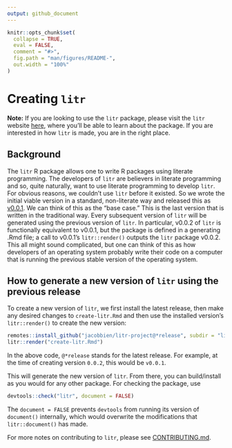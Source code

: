 ```yaml
---
output: github_document
---
```


<!-- README.md is generated from README.Rmd. Please edit that file -->

```r
knitr::opts_chunk$set(
  collapse = TRUE,
  eval = FALSE,
  comment = "#>",
  fig.path = "man/figures/README-",
  out.width = "100%"
)
```

# Creating `litr`

<!-- badges: start -->
<!-- badges: end -->

**Note:** If you are looking to use the `litr` package, please visit the `litr` website [here](https://jacobbien.github.io/litr-project/), where you'll be able to learn about the package. If you are interested in how `litr` is made, you are in the right place.

## Background

The `litr` R package allows one to write R packages using literate programming.  The developers of `litr` are believers in literate programming and so, quite naturally, want to use literate programming to develop `litr`.  For obvious reasons, we couldn't use `litr` before it existed.  So we wrote the initial viable version in a standard, non-literate way and released this as [v0.0.1](https://github.com/jacobbien/litr-project/releases/tag/v0.0.1).  We can think of this as the "base case."  This is the last version that is written in the traditional way.  Every subsequent version of `litr` will be generated using the previous version of `litr`.  In particular, v0.0.2 of `litr` is functionally equivalent to v0.0.1, but the package is defined in a generating .Rmd file; a call to v0.0.1's `litr::render()` outputs the `litr` package v0.0.2.  This all might sound complicated, but one can think of this as how developers of an operating system probably write their code on a computer that is running the previous stable version of the operating system.

## How to generate a new version of `litr` using the previous release

To create a new version of `litr`, we first install the latest release, then make any desired changes to `create-litr.Rmd` and then use the installed version's `litr::render()` to create the new version:

```r
remotes::install_github("jacobbien/litr-project@*release", subdir = "litr")
litr::render("create-litr.Rmd")
```

In the above code, `@*release` stands for the latest release.  For example, at the time of creating version `0.0.2`, this would be `v0.0.1`.

This will generate the new version of `litr`.  From there, you can build/install as you would for any other package.  For checking the package, use 

```r
devtools::check("litr", document = FALSE)
```

The `document = FALSE` prevents `devtools` from running its version of `document()` internally, which would overwrite the modifications that `litr::document()` has made.

For more notes on contributing to `litr`, please see [CONTRIBUTING.md](CONTRIBUTING.md).